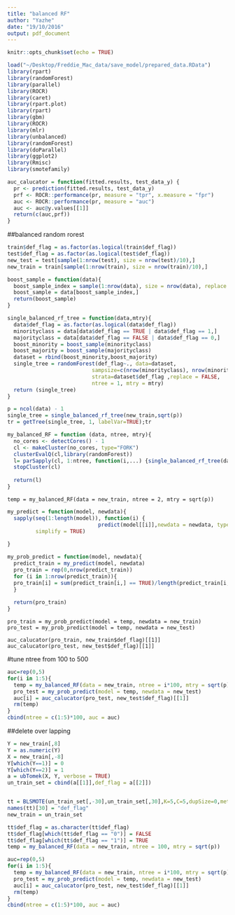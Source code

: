 ```yaml
---
title: "balanced RF"
author: "Yazhe"
date: "19/10/2016"
output: pdf_document
---
```


```r
knitr::opts_chunk$set(echo = TRUE)
```

```r
load("~/Desktop/Freddie_Mac_data/save_model/prepared_data.RData")
library(rpart)
library(randomForest)
library(parallel)
library(ROCR)
library(caret)
library(rpart.plot)
library(rpart)
library(gbm)
library(ROCR)
library(mlr)
library(unbalanced)
library(randomForest)
library(doParallel) 
library(ggplot2)
library(Rmisc)
library(smotefamily)
```

```r
auc_calucator = function(fitted.results, test_data_y) {
  pr <- prediction(fitted.results, test_data_y)
  prf <- ROCR::performance(pr, measure = "tpr", x.measure = "fpr")
  auc <- ROCR::performance(pr, measure = "auc")
  auc <- auc@y.values[[1]]
  return(c(auc,prf))
}
```

##balanced random rorest
```r
train$def_flag = as.factor(as.logical(train$def_flag))
test$def_flag = as.factor(as.logical(test$def_flag))
new_test = test[sample(1:nrow(test), size = nrow(test)/10),]
new_train = train[sample(1:nrow(train), size = nrow(train)/10),]
```

```r
boost_sample = function(data){
  boost_sample_index = sample(1:nrow(data), size = nrow(data), replace = TRUE)
  boost_sample = data[boost_sample_index,]
  return(boost_sample)
}
```

```r
single_balanced_rf_tree = function(data,mtry){
  data$def_flag = as.factor(as.logical(data$def_flag))
  minorityclass = data[data$def_flag == TRUE | data$def_flag == 1,]
  majorityclass = data[data$def_flag == FALSE | data$def_flag == 0,]
  boost_minority = boost_sample(minorityclass)
  boost_majority = boost_sample(majorityclass)
  dataset = rbind(boost_minority,boost_majority)
  single_tree = randomForest(def_flag~., data=dataset, 
                           sampsize=c(nrow(minorityclass), nrow(minorityclass)), 
                           strata=dataset$def_flag ,replace = FALSE, 
                           ntree = 1, mtry = mtry)
  return (single_tree)
}
```


```r
p = ncol(data) - 1
single_tree = single_balanced_rf_tree(new_train,sqrt(p))
tr = getTree(single_tree, 1, labelVar=TRUE);tr
```

```r
my_balanced_RF = function (data, ntree, mtry){
  no_cores <- detectCores() - 1
  cl <- makeCluster(no_cores, type="FORK") 
  clusterEvalQ(cl,library(randomForest))
  l= parSapply(cl, 1:ntree, function(i,...) {single_balanced_rf_tree(data,mtry)},simplify = FALSE)
  stopCluster(cl)
  
  return(l)
}
```

```{}
temp = my_balanced_RF(data = new_train, ntree = 2, mtry = sqrt(p))
```

```r
my_predict = function(model, newdata){
  sapply(seq(1:length(model)), function(i) {
                             predict(model[[i]],newdata = newdata, type="response")},
         simplify = TRUE)
         
}
```

```r
my_prob_predict = function(model, newdata){
  predict_train = my_predict(model, newdata)
  pro_train = rep(0,nrow(predict_train))
  for (i in 1:nrow(predict_train)){
  pro_train[i] = sum(predict_train[i,] == TRUE)/length(predict_train[i,] == TRUE)
  }
  
  return(pro_train)
}
```

```{}
pro_train = my_prob_predict(model = temp, newdata = new_train)
pro_test = my_prob_predict(model = temp, newdata = new_test)
```

```{}
auc_calucator(pro_train, new_train$def_flag)[[1]]
auc_calucator(pro_test, new_test$def_flag)[[1]]
```

#tune ntree from 100 to 500
```r
auc=rep(0,5)
for(i in 1:5){
  temp = my_balanced_RF(data = new_train, ntree = i*100, mtry = sqrt(p))
  pro_test = my_prob_predict(model = temp, newdata = new_test)
  auc[i] = auc_calucator(pro_test, new_test$def_flag)[[1]]
  rm(temp)
}
cbind(ntree = c(1:5)*100, auc = auc)
```


##delete over lapping
```r
Y = new_train[,8]
Y = as.numeric(Y)
X = new_train[,-8]
Y[which(Y==1)] = 0
Y[which(Y==2)] = 1
a = ubTomek(X, Y, verbose = TRUE)
un_train_set = cbind(a[[1]],def_flag = a[[2]])


tt = BLSMOTE(un_train_set[,-30],un_train_set[,30],K=5,C=5,dupSize=0,method =c("type2"))$data
names(tt)[30] = "def_flag"
new_train = un_train_set
```

```r
tt$def_flag = as.character(tt$def_flag)
tt$def_flag[which(tt$def_flag == "0")] = FALSE
tt$def_flag[which(tt$def_flag == "1")] = TRUE
temp = my_balanced_RF(data = new_train, ntree = 100, mtry = sqrt(p))
```

```r
auc=rep(0,5)
for(i in 1:5){
  temp = my_balanced_RF(data = new_train, ntree = i*100, mtry = sqrt(p))
  pro_test = my_prob_predict(model = temp, newdata = new_test)
  auc[i] = auc_calucator(pro_test, new_test$def_flag)[[1]]
  rm(temp)
}
cbind(ntree = c(1:5)*100, auc = auc)
```

